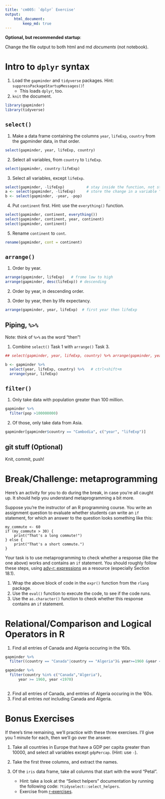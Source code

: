 ---
title: 'cm005: `dplyr` Exercise'
output: 
    html_document:
        keep_md: true
---

**Optional, but recommended startup**:

Change the file output to both html and md _documents_ (not notebook).

# Intro to `dplyr` syntax

1. Load the `gapminder` and `tidyverse` packages. Hint: `suppressPackageStartupMessages()`!
    - This loads `dplyr`, too.
2. `knit` the document. 

```{r}
library(gapminder)
library(tidyverse)
```




## `select()`

1. Make a data frame containing the columns `year`, `lifeExp`, `country` from the gapminder data, in that order.

```{r}
select(gapminder, year, lifeExp, country)
```

2. Select all variables, from `country` to `lifeExp`. 
```{r}
select(gapminder, country:lifeExp)
```

3. Select all variables, except `lifeExp`.
```{r}
select(gapminder, -lifeExp)          # stay inside the function, not store in the org dataframe
a <- select(gapminder, -lifeExp)     # store the change in a variable "a"
b <- select(gapminder, -year, -pop)

```


4. Put `continent` first. Hint: use the `everything()` function.
```{r}
select(gapminder, continent, everything())
select(gapminder, continent, year, continent)
select(gapminder, continent)
```


5. Rename `continent` to `cont`.
```{r}
rename(gapminder, cont = continent)
```


## `arrange()`

1. Order by year.
```{r}
arrange(gapminder, lifeExp)   # frome low to high
arrange(gapminder, desc(lifeExp)) # descending

```

2. Order by year, in descending order.



3. Order by year, then by life expectancy.
```{r}
arrange(gapminder, year, lifeExp)  # first year then lifeExp
```


## Piping, `%>%`

Note: think of `%>%` as the word "then"!

1. Combine `select()` Task 1 with `arrange()` Task 3.
```{r}
## select(gapminder, year, lifeExp, country) %>% arrange(gapminder, year, lifeExp)

b <- gapminder %>% 
  select(year, lifeExp, country) %>%   # ctrl+shift+m
  arrange(year, lifeExp)
```


## `filter()`

1. Only take data with population greater than 100 million.
```{r}
gapminder %>%
  filter(pop >100000000)
```


2. Of those, only take data from Asia.
```{r}
gapminder[gapminder$country == "Cambodia", c("year", "lifeExp")]
```



## git stuff (Optional)

Knit, commit, push!

# Break/Challenge: metaprogramming

Here's an activity for you to do during the break, in case you're all caught up. It should help you understand metaprogramming a bit more.

Suppose you're the instructor of an R programming course. You write an assignment question to evaluate whether students can write an `if` statement, for which an answer to the question looks something like this:

```
my_commute <- 60
if (my_commute > 30) {
    print("That's a long commute!")
} else {
    print("That's a short commute.")
}
```

Your task is to use metaprogramming to check whether a response (like the one above) works and contains an `if` statement. You should roughly follow these steps, using [adv-r: expressions](https://adv-r.hadley.nz/expressions.html) as a resource (especially Section 18.1).

1. Wrap the above block of code in the `expr()` function from the `rlang` package.
2. Use the `eval()` function to execute the code, to see if the code runs.
3. Use the `as.character()` function to check whether this response contains an `if` statement.

# Relational/Comparison and Logical Operators in R

1. Find all entries of Canada and Algeria occuring in the '60s. 
```{r}
gapminder %>% 
  filter((country == "Canada"|country == "Algeria")& year>=1960 &year <1970)

gapminder %>%
  filter(country %in% c("Canada","Algeria"),
      year >= 1960, year <1970)
  
```


2. Find all entries of Canada, and entries of Algeria occuring in the '60s. 
3. Find all entries _not_ including Canada and Algeria.

# Bonus Exercises

If there's time remaining, we'll practice with these three exercises. I'll give you 1 minute for each, then we'll go over the answer.

1. Take all countries in Europe that have a GDP per capita greater than 10000, and select all variables except `gdpPercap`. (Hint: use `-`).

2. Take the first three columns, and extract the names.

3. Of the `iris` data frame, take all columns that start with the word "Petal". 
    - Hint: take a look at the "Select helpers" documentation by running the following code: `?tidyselect::select_helpers`.
    - Exercise from [r-exercises](https://www.r-exercises.com/2017/10/19/dplyr-basic-functions-exercises/).